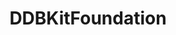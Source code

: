 ---
title: DDBKitFoundation
description: Extra pre-made utilities to cover generic boilerplate work
sidebar:
  order: 5
---